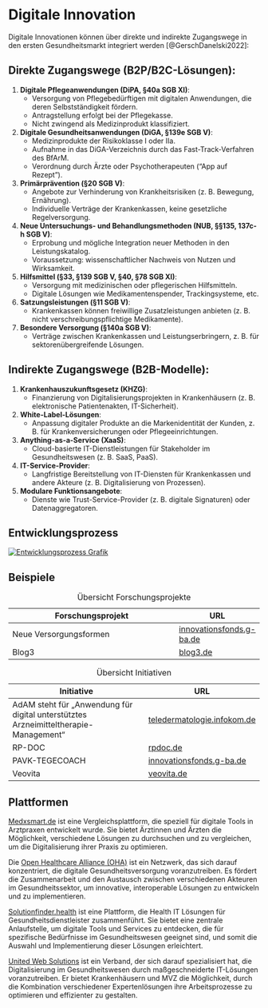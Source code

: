 # Digitale Innovation

Digitale Innovationen können über direkte und indirekte Zugangswege in den ersten Gesundheitsmarkt integriert werden [@GerschDanelski2022]:

## Direkte Zugangswege (B2P/B2C-Lösungen):
1. **Digitale Pflegeanwendungen (DiPA, §40a SGB XI)**:
   - Versorgung von Pflegebedürftigen mit digitalen Anwendungen, die deren Selbstständigkeit fördern.
   - Antragstellung erfolgt bei der Pflegekasse.
   - Nicht zwingend als Medizinprodukt klassifiziert.
   
2. **Digitale Gesundheitsanwendungen (DiGA, §139e SGB V)**:
   - Medizinprodukte der Risikoklasse I oder IIa.
   - Aufnahme in das DiGA-Verzeichnis durch das Fast-Track-Verfahren des BfArM.
   - Verordnung durch Ärzte oder Psychotherapeuten ("App auf Rezept").

3. **Primärprävention (§20 SGB V)**:
   - Angebote zur Verhinderung von Krankheitsrisiken (z. B. Bewegung, Ernährung).
   - Individuelle Verträge der Krankenkassen, keine gesetzliche Regelversorgung.

4. **Neue Untersuchungs- und Behandlungsmethoden (NUB, §§135, 137c-h SGB V)**:
   - Erprobung und mögliche Integration neuer Methoden in den Leistungskatalog.
   - Voraussetzung: wissenschaftlicher Nachweis von Nutzen und Wirksamkeit.

5. **Hilfsmittel (§33, §139 SGB V, §40, §78 SGB XI)**:
   - Versorgung mit medizinischen oder pflegerischen Hilfsmitteln.
   - Digitale Lösungen wie Medikamentenspender, Trackingsysteme, etc.

6. **Satzungsleistungen (§11 SGB V)**:
   - Krankenkassen können freiwillige Zusatzleistungen anbieten (z. B. nicht verschreibungspflichtige Medikamente).

7. **Besondere Versorgung (§140a SGB V)**:
   - Verträge zwischen Krankenkassen und Leistungserbringern, z. B. für sektorenübergreifende Lösungen.

## Indirekte Zugangswege (B2B-Modelle):
1. **Krankenhauszukunftsgesetz (KHZG)**:
   - Finanzierung von Digitalisierungsprojekten in Krankenhäusern (z. B. elektronische Patientenakten, IT-Sicherheit).

2. **White-Label-Lösungen**:
   - Anpassung digitaler Produkte an die Markenidentität der Kunden, z. B. für Krankenversicherungen oder Pflegeeinrichtungen.

3. **Anything-as-a-Service (XaaS)**:
   - Cloud-basierte IT-Dienstleistungen für Stakeholder im Gesundheitswesen (z. B. SaaS, PaaS).

4. **IT-Service-Provider**:
   - Langfristige Bereitstellung von IT-Diensten für Krankenkassen und andere Akteure (z. B. Digitalisierung von Prozessen).

5. **Modulare Funktionsangebote**:
   - Dienste wie Trust-Service-Provider (z. B. digitale Signaturen) oder Datenaggregatoren.

## Entwicklungsprozess

[![Entwicklungsprozess Grafik](https://mermaid.ink/img/pako:eNp1UstOwzAQ_BXLZxD3HpD6pq2QgHKqw8HEm8Rqso7sNQiq_g2fwY0fw3GaplA1h1U8OzPe9e6Op0YBH_Dcyrpgz5MEWfiGYqEAMNOoPObMo2Irg59QEyC963RbBvil5Y7EvUyLV2m3oMk58koDRsmDNWToowY8UMdieiYfs-vrWzYRCySwCOzRy1LTzxe5rUGypizhwJyKJ8h9KclY7dIC2BAzYxXY3mwmnsGRu1m3VRzQeajQbukzaJ3ryfN4812bBI3Zz3dhu3YbEEhj7shKglx3VSzEOi180wB7M8hWgXy8aClGYJtXICgjQ_4jrMSDcVR13gFtcedf2wGcvE-bidOIhY5iHLcwoDrTNq135W-6XnuXSdRPY5zFOL_s9f9Nepu7KF3EuLxs8KfPXr2MutWJjl_xCmwltQpbuGsSCacCKkj4IPwqyKQvKeEJ7gNVejLrD0z5gKyHK26Nzws-yGTpwsnXKsxqomWooTqitcSNMf0ZlA4rdN_ufVz__S9NtgDp?type=png)](https://mermaid.live/edit#pako:eNp1UstOwzAQ_BXLZxD3HpD6pq2QgHKqw8HEm8Rqso7sNQiq_g2fwY0fw3GaplA1h1U8OzPe9e6Op0YBH_Dcyrpgz5MEWfiGYqEAMNOoPObMo2Irg59QEyC963RbBvil5Y7EvUyLV2m3oMk58koDRsmDNWToowY8UMdieiYfs-vrWzYRCySwCOzRy1LTzxe5rUGypizhwJyKJ8h9KclY7dIC2BAzYxXY3mwmnsGRu1m3VRzQeajQbukzaJ3ryfN4812bBI3Zz3dhu3YbEEhj7shKglx3VSzEOi180wB7M8hWgXy8aClGYJtXICgjQ_4jrMSDcVR13gFtcedf2wGcvE-bidOIhY5iHLcwoDrTNq135W-6XnuXSdRPY5zFOL_s9f9Nepu7KF3EuLxs8KfPXr2MutWJjl_xCmwltQpbuGsSCacCKkj4IPwqyKQvKeEJ7gNVejLrD0z5gKyHK26Nzws-yGTpwsnXKsxqomWooTqitcSNMf0ZlA4rdN_ufVz__S9NtgDp)

## Beispiele

| Forschungsprojekt | URL |
|------------|-----|
| Neue Versorgungsformen | [innovationsfonds.g-ba.de](https://innovationsfonds.g-ba.de/projekte/neue-versorgungsformen/) |
| Blog3 | [blog3.de](https://www.blog3.de/) |

: Übersicht Forschungsprojekte

| Initiative | URL |
|------------|-----|
| AdAM steht für „Anwendung für digital unterstütztes Arzneimitteltherapie-Management“ | [teledermatologie.infokom.de](https://teledermatologie.infokom.de/) |
| RP-DOC | [rpdoc.de](https://www.rpdoc.de/) |
| PAVK-TEGECOACH | [innovationsfonds.g-ba.de](https://innovationsfonds.g-ba.de/beschluesse/pavk-tegecoach.129) |
| Veovita | [veovita.de](https://veovita.de/) |

: Übersicht Initiativen

## Plattformen

[Medxsmart.de](https://medxsmart.de/) ist eine Vergleichsplattform, die speziell für digitale Tools in Arztpraxen entwickelt wurde. Sie bietet Ärztinnen und Ärzten die Möglichkeit, verschiedene Lösungen zu durchsuchen und zu vergleichen, um die Digitalisierung ihrer Praxis zu optimieren. 

Die [Open Healthcare Alliance (OHA)](https://www.openhealthcarealliance.com/netzwerk) ist ein Netzwerk, das sich darauf konzentriert, die digitale Gesundheitsversorgung voranzutreiben. Es fördert die Zusammenarbeit und den Austausch zwischen verschiedenen Akteuren im Gesundheitssektor, um innovative, interoperable Lösungen zu entwickeln und zu implementieren.

[Solutionfinder.health](https://www.solutionfinder.health/) ist eine Plattform, die Health IT Lösungen für Gesundheitsdienstleister zusammenführt. Sie bietet eine zentrale Anlaufstelle, um digitale Tools und Services zu entdecken, die für spezifische Bedürfnisse im Gesundheitswesen geeignet sind, und somit die Auswahl und Implementierung dieser Lösungen erleichtert.

[United Web Solutions](https://unitedwebsolutions.de/) ist ein Verband, der sich darauf spezialisiert hat, die Digitalisierung im Gesundheitswesen durch maßgeschneiderte IT-Lösungen voranzutreiben. Er bietet Krankenhäusern und MVZ die Möglichkeit, durch die Kombination verschiedener Expertenlösungen ihre Arbeitsprozesse zu optimieren und effizienter zu gestalten.
